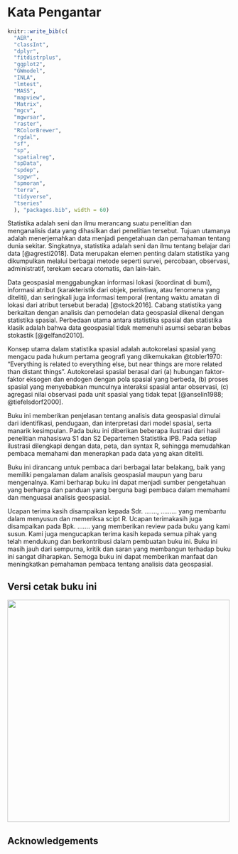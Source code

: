 # Kata Pengantar {.unnumbered}

```r
knitr::write_bib(c(
  "AER",
  "classInt",
  "dplyr",
  "fitdistrplus",
  "ggplot2",
  "GWmodel",
  "INLA",
  "lmtest",
  "MASS",
  "mapview",
  "Matrix",
  "mgcv",
  "mgwrsar",
  "raster",
  "RColorBrewer",
  "rgdal",
  "sf", 
  "sp",
  "spatialreg",
  "spData",
  "spdep",
  "spgwr",
  "spmoran",
  "terra",
  "tidyverse",
  "tseries"
  ), "packages.bib", width = 60)
```

Statistika adalah seni dan ilmu merancang suatu penelitian dan menganalisis data yang dihasilkan dari penelitian tersebut. Tujuan utamanya adalah menerjemahkan data menjadi pengetahuan dan pemahaman tentang dunia sekitar. Singkatnya, statistika adalah seni dan ilmu tentang belajar dari data [@agresti2018]. Data merupakan elemen penting dalam statistika yang dikumpulkan melalui berbagai metode seperti survei, percobaan, observasi, administratif, terekam secara otomatis, dan lain-lain.

Data geospasial menggabungkan informasi lokasi (koordinat di bumi), informasi atribut (karakteristik dari objek, peristiwa, atau fenomena yang diteliti), dan seringkali juga informasi temporal (rentang waktu amatan di lokasi dari atribut tersebut berada) [@stock2016]. Cabang statistika yang berkaitan dengan analisis dan pemodelan data geospasial dikenal dengan statistika spasial. Perbedaan utama antara statistika spasial dan statistika klasik adalah bahwa data geospasial tidak memenuhi asumsi sebaran bebas stokastik [@gelfand2010].

Konsep utama dalam statistika spasial adalah autokorelasi spasial yang mengacu pada hukum pertama geografi yang dikemukakan @tobler1970: “Everything is related to everything else, but near things are more related than distant things". Autokorelasi spasial berasal dari (a) hubungan faktor-faktor eksogen dan endogen dengan pola spasial yang berbeda, (b) proses spasial yang menyebabkan munculnya interaksi spasial antar observasi, (c) agregasi nilai observasi pada unit spasial yang tidak tepat [@anselin1988; @tiefelsdorf2000].

Buku ini memberikan penjelasan tentang analisis data geospasial dimulai dari identifikasi, pendugaan, dan interpretasi dari model spasial, serta manarik kesimpulan. Pada buku ini diberikan beberapa ilustrasi dari hasil penelitian mahasiswa S1 dan S2 Departemen Statistika IPB. Pada setiap ilustrasi dilengkapi dengan data, peta, dan syntax R, sehingga memudahkan pembaca memahami dan menerapkan pada data yang akan diteliti.

Buku ini dirancang untuk pembaca dari berbagai latar belakang, baik yang memiliki pengalaman dalam analisis geospasial maupun yang baru mengenalnya. Kami berharap buku ini dapat menjadi sumber pengetahuan yang berharga dan panduan yang berguna bagi pembaca dalam memahami dan menguasai analisis geospasial.

Ucapan terima kasih disampaikan kepada Sdr. ……., ……… yang membantu dalam menyusun dan memeriksa scipt R. Ucapan terimakasih juga disampaikan pada Bpk. ……. yang memberikan review pada buku yang kami susun.  Kami juga mengucapkan terima kasih kepada semua pihak yang telah mendukung dan berkontribusi dalam pembuatan buku ini. 
Buku ini masih jauh dari sempurna, kritik dan saran yang membangun terhadap buku ini sangat diharapkan. Semoga buku ini dapat memberikan manfaat dan meningkatkan pemahaman pembaca tentang analisis data geospasial.


::: {.content-visible when-format="html"}

## Versi cetak buku ini

![](images/cover.png){fig-alt="cover by Fadillah R" fig-align="left" height=500}

:::

## Acknowledgements {-}